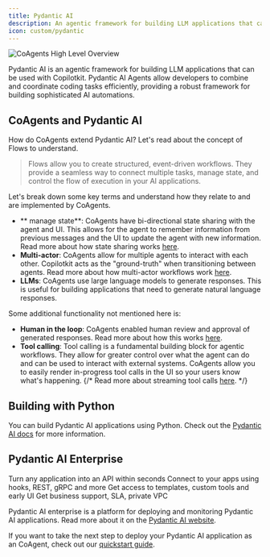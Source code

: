 ```yaml
---
title: Pydantic AI
description: An agentic framework for building LLM applications that can be used with Copilotkit.
icon: custom/pydantic
---
```


<Frame>
  <img
    src="https://cdn.copilotkit.ai/docs/copilotkit/images/coagents/coagents-highlevel-overview.png"
    alt="CoAgents High Level Overview"
    className="mb-10"
  />
</Frame>

Pydantic AI is an agentic framework for building LLM applications that can be used with Copilotkit. Pydantic AI Agents allow developers
to combine and coordinate coding tasks efficiently, providing a robust framework for building sophisticated AI automations.

## CoAgents and Pydantic AI

How do CoAgents extend Pydantic AI? Let's read about the concept of Flows to understand.

> Flows allow you to create structured, event-driven workflows. They provide a seamless way to connect multiple tasks, manage state, and control the flow of execution in your AI applications.

Let's break down some key terms and understand how they relate to and are implemented by CoAgents.

- ** manage state**: CoAgents have bi-directional state sharing with the agent and UI. This allows for the agent to remember
  information from previous messages and the UI to update the agent with new information. Read more about how state sharing works
  [here](/pydantic-ai/shared-state).
- **Multi-actor**: CoAgents allow for multiple agents to interact with each other. Copilotkit acts as the "ground-truth"
  when transitioning between agents. Read more about how multi-actor workflows work [here](/pydantic-ai/multi-agent-flows).
- **LLMs**: CoAgents use large language models to generate responses. This is useful for building applications that need to
  generate natural language responses.

Some additional functionality not mentioned here is:

- **Human in the loop**: CoAgents enabled human review and approval of generated responses. Read more about how this works
  [here](/pydantic-ai/human-in-the-loop).
- **Tool calling**: Tool calling is a fundamental building block for agentic workflows. They allow for greater control over what
  the agent can do and can be used to interact with external systems. CoAgents allow you to easily render in-progress
  tool calls in the UI so your users know what's happening.
  {/* Read more about streaming tool calls [here](/pydantic-ai/shared-state/predictive-state-updates). */}

## Building with Python

You can build Pydantic AI applications using Python. Check out the [Pydantic AI docs](https://docs.pydantic-ai.com/introduction) for more information.

## Pydantic AI Enterprise

Turn any application into an API within seconds
Connect to your apps using hooks, REST, gRPC and more
Get access to templates, custom tools and early UI
Get business support, SLA, private VPC

Pydantic AI enterprise is a platform for deploying and monitoring Pydantic AI applications. Read more about it on the
[Pydantic AI website](https://www.pydantic-ai.com/enterprise).

If you want to take the next step to deploy your Pydantic AI application as an CoAgent, check out our [quickstart guide](/pydantic-ai/quickstart/pydantic-ai).